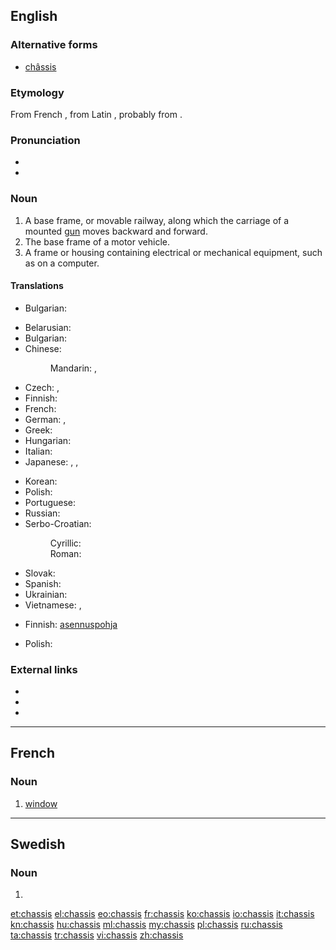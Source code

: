 {{also|Chassis|châssis}}
==English==

===Alternative forms===
* [[châssis]]

===Etymology===
From French {{term|lang=fr|châssis}}, from Latin {{term|lang=la|capsa||case}}, probably from {{term|lang=la|capere||to take}}.

===Pronunciation===
* {{IPA|/ˈtʃæsi/|/ˈʃæsi/}}
* {{rhymes|æsi}}

===Noun===
{{en-noun|chassis}}

# A base frame, or movable railway, along which the carriage of a mounted [[gun]] moves backward and forward.
# The base frame of a motor vehicle.
# A frame or housing containing electrical or mechanical equipment, such as on a computer.

====Translations====
{{trans-top|A base frame, or movable railway}}
* Bulgarian: {{t|bg|платформа|f}}
{{trans-mid}}
{{trans-bottom}}

{{trans-top|base frame of motor vehicle}}
* Belarusian: {{t|be|шасі|n|tr=šasí|sc=Cyrl}}
* Bulgarian: {{t|bg|шаси|n|tr=šasí|sc=Cyrl}}
* Chinese:
*: Mandarin: {{t|zh|底盤|sc=Hani}}, {{t|zh|底盘|tr=dìpán|sc=Hani}}
* Czech: {{t-|cs|podvozek|m}}, {{t|cs|šasi|n}}
* Finnish: {{t-|fi|alusta}}
* French: {{t|fr|châssis|m}}
* German: {{t+|de|Chassis|n}}, {{t+|de|Fahrgestell|n}}
* Greek: {{t|el|σασί|n|tr=sasí|sc=Grek}}
* Hungarian: {{t|hu|alváz}}
* Italian: {{t-|it|châssis|m}}
* Japanese: {{t|ja|シャシ|tr=shashi|sc=Jpan}}, {{t|ja|シャーシ|tr=shāshi|sc=Jpan}}, {{t|ja|シャシー|tr=shashī|sc=Jpan}}
{{trans-mid}}
* Korean: {{t|ko|섀시|tr=syaesi|sc=Kore}}
* Polish: {{t|pl|podwozie|n}}
* Portuguese: {{t-|pt|chassi|m}}
* Russian: {{t|ru|шасси|n|tr=šassí|sc=Cyrl}} {{indeclinable}}
* Serbo-Croatian:
*: Cyrillic: {{t|sh|шасија|f}}
*: Roman: {{t|sh|šasija|f}}
* Slovak: {{t|sk|podvozok|m}}
* Spanish: {{t|es|chasis|m}}
* Ukrainian: {{t|uk|шасі|n|tr=šasí|sc=Cyrl}}
* Vietnamese: {{t|vi|sát-xi}}, {{t|vi|khung gầm}}
{{trans-bottom}}

{{trans-top|A frame or housing containing electrical or mechanical equipment}}
* Finnish: [[asennuspohja]]
{{trans-mid}}
* Polish: {{t|pl|obudowa|f}}
{{trans-bottom}}

===External links===
* {{R:Webster 1913}}
* {{R:Century 1911}}
* {{R:OneLook}}

----

==French==

===Noun===
{{head|fr|noun|g=m}}

# {{Acadia}} [[window]]

----

==Swedish==

===Noun===
{{head|sv|noun form}}

# {{sv-noun-form-indef-gen|chassi}}

[[et:chassis]]
[[el:chassis]]
[[eo:chassis]]
[[fr:chassis]]
[[ko:chassis]]
[[io:chassis]]
[[it:chassis]]
[[kn:chassis]]
[[hu:chassis]]
[[ml:chassis]]
[[my:chassis]]
[[pl:chassis]]
[[ru:chassis]]
[[ta:chassis]]
[[tr:chassis]]
[[vi:chassis]]
[[zh:chassis]]